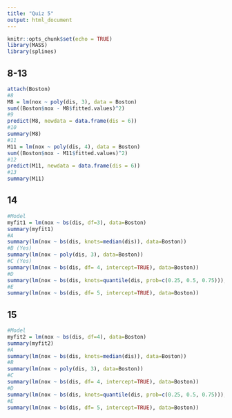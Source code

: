 ```yaml
---
title: "Quiz 5"
output: html_document
---
```


```r
knitr::opts_chunk$set(echo = TRUE)
library(MASS)
library(splines)
```

## 8-13

```r
attach(Boston)
#8
M8 = lm(nox ~ poly(dis, 3), data = Boston)
sum((Boston$nox - M8$fitted.values)^2)
#9
predict(M8, newdata = data.frame(dis = 6))
#10
summary(M8)
#11
M11 = lm(nox ~ poly(dis, 4), data = Boston)
sum((Boston$nox - M11$fitted.values)^2)
#12
predict(M11, newdata = data.frame(dis = 6))
#13
summary(M11)
```

## 14

```r
#Model
myfit1 = lm(nox ~ bs(dis, df=3), data=Boston)
summary(myfit1)
#A
summary(lm(nox ~ bs(dis, knots=median(dis)), data=Boston))
#B (Yes)
summary(lm(nox ~ poly(dis, 3), data=Boston))
#C (Yes)
summary(lm(nox ~ bs(dis, df= 4, intercept=TRUE), data=Boston))
#D
summary(lm(nox ~ bs(dis, knots=quantile(dis, prob=c(0.25, 0.5, 0.75))), data=Boston))
#E
summary(lm(nox ~ bs(dis, df= 5, intercept=TRUE), data=Boston))
```

## 15

```r
#Model
myfit2 = lm(nox ~ bs(dis, df=4), data=Boston)
summary(myfit2)
#A
summary(lm(nox ~ bs(dis, knots=median(dis)), data=Boston))
#B
summary(lm(nox ~ poly(dis, 3), data=Boston))
#C
summary(lm(nox ~ bs(dis, df= 4, intercept=TRUE), data=Boston))
#D
summary(lm(nox ~ bs(dis, knots=quantile(dis, prob=c(0.25, 0.5, 0.75))), data=Boston))
#E
summary(lm(nox ~ bs(dis, df= 5, intercept=TRUE), data=Boston))
```

